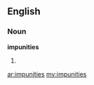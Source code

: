 ==English==

===Noun===
'''impunities'''

# {{plural of|[[impunity]]}}

[[ar:impunities]]
[[my:impunities]]